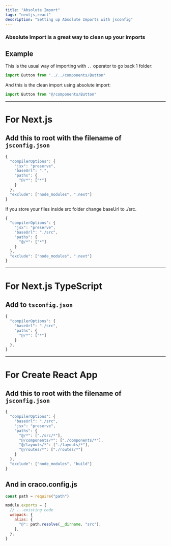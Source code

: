 ```yaml
---
title: "Absolute Import"
tags: "nextjs,react"
description: "Setting up Absolute Imports with jsconfig"
---
```


### Absolute Import is a great way to clean up your imports

## Example

This is the usual way of importing with `..` operator to go back 1 folder:

```jsx
import Button from "../../components/Button"
```

And this is the clean import using absolute import:

```jsx
import Button from "@/components/Button"
```

---

# For Next.js

## Add this to root with the filename of `jsconfig.json`

```jsx
{
  "compilerOptions": {
    "jsx": "preserve",
    "baseUrl": ".",
    "paths": {
      "@/*": ["*"]
    }
  },
  "exclude": ["node_modules", ".next"]
}
```

If you store your files inside src folder change baseUrl to ./src.

```jsx
{
  "compilerOptions": {
    "jsx": "preserve",
    "baseUrl": "./src",
    "paths": {
      "@/*": ["*"]
    }
  },
  "exclude": ["node_modules", ".next"]
}
```

---

# For Next.js TypeScript

## Add to `tsconfig.json`

```js
{
  "compilerOptions": {
    "baseUrl": "./src",
    "paths": {
      "@/*": ["*"]
    }
  },
}
```

---

# For Create React App

## Add this to root with the filename of `jsconfig.json`

```jsx
{
  "compilerOptions": {
    "baseUrl": "./src",
    "jsx": "preserve",
    "paths": {
      "@/*": ["./src/*"],
      "@/components/*": ["./components/*"],
      "@/layouts/*": ["./layouts/*"],
      "@/routes/*": ["./routes/*"]
    }
  },
  "exclude": ["node_modules", "build"]
}
```

## And in craco.config.js

```js
const path = require("path")

module.exports = {
  // ...existing code
  webpack: {
    alias: {
      "@": path.resolve(__dirname, "src"),
    },
  },
}
```

